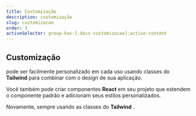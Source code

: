 ```yaml
---
title: Customização
description: customização
slug: customizacao
order: 3
activeSelector: group-has-[.docs-customizacao]:active-content
---
```




## Customização

<RocketIconsTextDefault /> pode ser facilmente personalizado em cada uso usando classes do **Tailwind** <SiTailwindcss className="-mt-1" /> para combinar com o design de sua aplicação.

Você também pode criar componentes **React** <SiReact className="-mt-1 icon-sky-800" /> em seu projeto que estendem o componente padrão e adicionam seus estilos personalizados.

Novamente, sempre usando as classes do **Tailwind** <SiTailwindcss className="-mt-1" />.
